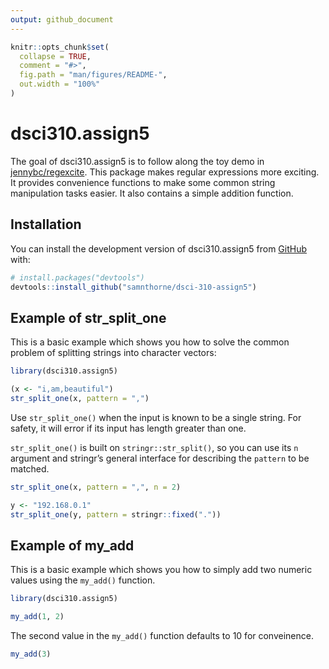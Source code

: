 ```yaml
---
output: github_document
---
```


<!-- README.md is generated from README.Rmd. Please edit that file -->

```r
knitr::opts_chunk$set(
  collapse = TRUE,
  comment = "#>",
  fig.path = "man/figures/README-",
  out.width = "100%"
)
```

# dsci310.assign5

<!-- badges: start -->
<!-- badges: end -->

The goal of dsci310.assign5 is to follow along the toy demo in [jennybc/regexcite](https://github.com/jennybc/regexcite). 
This package makes regular expressions more exciting. It provides convenience functions to make some common string manipulation tasks easier.
It also contains a simple addition function.


## Installation

You can install the development version of dsci310.assign5 from [GitHub](https://github.com/) with:

``` r
# install.packages("devtools")
devtools::install_github("samnthorne/dsci-310-assign5")
```

## Example of str_split_one

This is a basic example which shows you how to solve the common problem of splitting strings into character vectors:

```r
library(dsci310.assign5)

(x <- "i,am,beautiful")
str_split_one(x, pattern = ",")
```

Use `str_split_one()` when the input is known to be a single string.
For safety, it will error if its input has length greater than one.

`str_split_one()` is built on `stringr::str_split()`, so you can use its `n` argument and stringr's general interface for describing the `pattern` to be matched.

```r
str_split_one(x, pattern = ",", n = 2)

y <- "192.168.0.1"
str_split_one(y, pattern = stringr::fixed("."))
```

## Example of my_add

This is a basic example which shows you how to simply add two numeric values using the `my_add()` function. 

```r
library(dsci310.assign5)

my_add(1, 2)
```

The second value in the `my_add()` function defaults to 10 for conveinence. 

```r
my_add(3)
```
